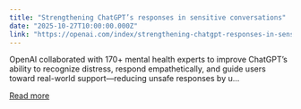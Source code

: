 ```yaml
---
title: "Strengthening ChatGPT’s responses in sensitive conversations"
date: "2025-10-27T10:00:00.000Z"
link: "https://openai.com/index/strengthening-chatgpt-responses-in-sensitive-conversations"
---
```


OpenAI collaborated with 170+ mental health experts to improve ChatGPT’s ability to recognize distress, respond empathetically, and guide users toward real-world support—reducing unsafe responses by u...

[Read more](https://openai.com/index/strengthening-chatgpt-responses-in-sensitive-conversations)
